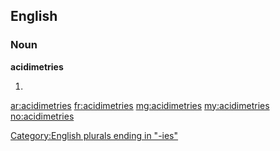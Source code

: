 ==English==

===Noun===
'''acidimetries'''

# {{plural of|[[acidimetry]]}}

[[Category:English plurals ending in "-ies"]]

[[ar:acidimetries]]
[[fr:acidimetries]]
[[mg:acidimetries]]
[[my:acidimetries]]
[[no:acidimetries]]